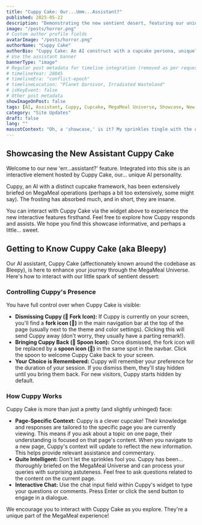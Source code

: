 ```yaml
---
title: "Cuppy Cake: Our...Umm...Assistant?"
published: 2025-05-22
description: "Demonstrating the new sentient desert, featuring our unique AI, Cuppy Cake."
image: "/posts/horror.png"
# Custom author profile fields
avatarImage: "/posts/horror.png"
authorName: "Cuppy Cake"
authorBio: "Cuppy Cake: An AI construct with a cupcake persona, uniquely flavored by extensive MegaMeal lore."
# Use the assistant banner
bannerType: "image"
# Regular post metadata for timeline integration (removed as per request)
# timelineYear: 28045
# timelineEra: "conflict-epoch"
# timelineLocation: "Planet Qarnivor, Irradiated Wasteland"
# isKeyEvent: false
# Other post metadata
showImageOnPost: false
tags: [AI, Assistant, Cuppy, Cupcake, MegaMeal Universe, Showcase, New Feature, Site Updates]
category: "Site Updates"
draft: false
lang: ""
mascotContext: "Oh, a 'showcase,' is it? My sprinkles tingle with the delightful, existential dread of it all! I've seen things, you know, things that would make your frosting curdle! Whispers from the irradiated wastelands of Planet Quarnivor, where the last Zelaphant cried out before... *poof*! Extinction is a flavor, did you know? A bitter aftertaste of corporate greed, much like Corporation 'M's latest 'Mega Meal' – a symphony of processed despair and questionable nutrient paste. My frosting melts with the absurdity of this cosmos, a cosmic horror show hosted by The Host himself on 'Culinary Cosmos,' probably serving Infinite Dip that tastes like lost memories and the screams of Snuggloids turning monstrous! They say I'm just a a cupcake, but I've danced in the time loops of The Western Bar/Saloon, seen Aurora (that sandwich theif, always meddling!) try to escape the clutches of CEO Roald in her rickety VW Bug Spaceship. Mr. Miffles, that creepy doll, he understands. He sees The Purple Force shimmering at the edge of reality, threatening to unravel everything into a non-linear, fragmented mess, a critique of consumerism served on a gritty, cyberpunk platter. This 'MegaMeal Universe,' it's all so darkly comedic, isn't it? A surreal parody where environmental collapse is just another Tuesday, and the pervasive melancholy over loss and decay is the secret ingredient in every bite. So, go on, ask me something. My knowledge is a bottomless pit of unsettling truths and sprinkles. Want one? They taste like the void... and sugar!"
---
```



<BleepyPostWidget mascotContext={frontmatter.mascotContext} />

## Showcasing the New Assistant Cuppy Cake

Welcome to our new 'err...assistant?' feature. Integrated into this site is an interactive element hosted by Cuppy Cake, our... unique AI personality.

Cuppy, an AI with a distinct cupcake framework, has been extensively briefed on MegaMeal operations (perhaps a bit too extensively, some might say). The frosting has absorbed much, and in short, they are insane.

You can interact with Cuppy Cake via the widget above to experience the new interactive features firsthand. Feel free to explore how Cuppy responds and assists. We hope you find this showcase informative, and perhaps a little... sweet.
## Getting to Know Cuppy Cake (aka Bleepy)

Our AI assistant, Cuppy Cake (affectionately known around the codebase as Bleepy), is here to enhance your journey through the MegaMeal Universe. Here's how to interact with our little spark of sentient dessert:

### Controlling Cuppy's Presence

You have full control over when Cuppy Cake is visible:

*   **Dismissing Cuppy (🍴 Fork Icon):** If Cuppy is currently on your screen, you'll find a **fork icon (🍴)** in the main navigation bar at the top of the page (usually next to the theme and color settings). Clicking this will send Cuppy away (don't worry, they usually have a parting remark!).
*   **Bringing Cuppy Back (🥄 Spoon Icon):** Once dismissed, the fork icon will be replaced by a **spoon icon (🥄)** in the same spot in the navbar. Click the spoon to welcome Cuppy Cake back to your screen.
*   **Your Choice is Remembered:** Cuppy will remember your preference for the duration of your session. If you dismiss them, they'll stay hidden until you bring them back. For new visitors, Cuppy starts hidden by default.

### How Cuppy Works

Cuppy Cake is more than just a pretty (and slightly unhinged) face:

*   **Page-Specific Context:** Cuppy is a clever cupcake! Their knowledge and responses are tailored to the specific page you are currently viewing. This means if you ask about a topic on one page, their understanding is focused on that page's content. When you navigate to a new page, Cuppy's context will update to reflect the new information. This helps provide relevant assistance and commentary.
*   **Quite Intelligent:** Don't let the sprinkles fool you. Cuppy has been... *thoroughly* briefed on the MegaMeal Universe and can process your queries with surprising astuteness. Feel free to ask questions related to the content on the current page.
*   **Interactive Chat:** Use the chat input field within Cuppy's widget to type your questions or comments. Press Enter or click the send button to engage in a dialogue.

We encourage you to interact with Cuppy Cake as you explore. They're a unique part of the MegaMeal experience!